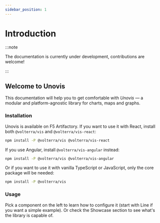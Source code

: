 ```yaml
---
sidebar_position: 1
---
```




# Introduction

:::note

The documentation is currently under development, contributions are welcome!

:::

## Welcome to Unovis

This documentation will help you to get comfortable with *Unovis* — a modular and platform-agnostic library for charts, maps and graphs.

### Installation
Unovis is available on F5 Artifactory. If you want to use it with React, install both `@volterra/vis` and `@volterra/vis-react`:
```bash
npm install -P @volterra/vis @volterra/vis-react
```

If you use Angular, install `@volterra/vis-angular` instead:
```bash
npm install -P @volterra/vis @volterra/vis-angular
```

Or if you want to use it with vanilla TypeScript or JavaScript, only the core package will be needed:
```bash
npm install -P @volterra/vis
```


### Usage
Pick a component on the left to learn how to configure it (start with <Link to="/docs/xy-charts/Line">Line</Link> if you
want a simple example). Or check the <Link to="https://f5-innersourcing.pages.gitswarm.f5net.com/unovis/showcase">Showcase</Link>
section to see what's the library is capable of.


